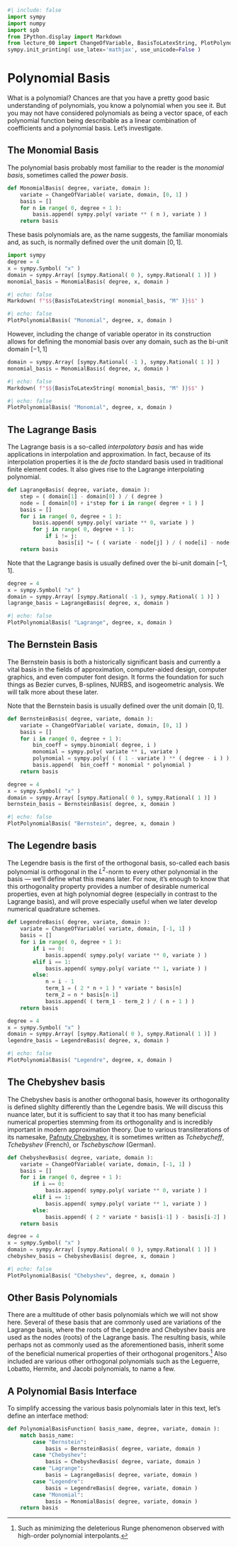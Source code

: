 ```python
#| include: false
import sympy
import numpy
import spb
from IPython.display import Markdown
from lecture_00 import ChangeOfVariable, BasisToLatexString, PlotPolynomialBasis
sympy.init_printing( use_latex='mathjax', use_unicode=False )
```

# Polynomial Basis
What is a polynomial?
Chances are that you have a pretty good basic understanding of polynomials, you know a polynomial when you see it.
But you may not have considered polynomials as being a vector space, of each polynomial function being describable as a linear combination of coefficients and a polynomial basis.
Let's investigate.

## The Monomial Basis
The polynomial basis probably most familiar to the reader is the *monomial basis*, sometimes called the *power basis*.

```python
def MonomialBasis( degree, variate, domain ):
    variate = ChangeOfVariable( variate, domain, [0, 1] )
    basis = []
    for n in range( 0, degree + 1 ):
        basis.append( sympy.poly( variate ** ( n ), variate ) )
    return basis
```

These basis polynomials are, as the name suggests, the familiar monomials and, as such, is normally defined over the unit domain $[0,1]$.

```python
import sympy
degree = 4
x = sympy.Symbol( "x" )
domain = sympy.Array( [sympy.Rational( 0 ), sympy.Rational( 1 )] )
monomial_basis = MonomialBasis( degree, x, domain )
```

```python
#| echo: false
Markdown( f"$${BasisToLatexString( monomial_basis, "M" )}$$" )
```

```python
#| echo: false
PlotPolynomialBasis( "Monomial", degree, x, domain )
```

However, including the change of variable operator in its construction allows for defining the monomial basis over any domain, such as the bi-unit domain $[-1,1]$

```python
domain = sympy.Array( [sympy.Rational( -1 ), sympy.Rational( 1 )] )
monomial_basis = MonomialBasis( degree, x, domain )
```

```python
#| echo: false
Markdown( f"$${BasisToLatexString( monomial_basis, "M" )}$$" )
```

```python
#| echo: false
PlotPolynomialBasis( "Monomial", degree, x, domain )
```

## The Lagrange Basis

The Lagrange basis is a so-called *interpolatory basis* and has wide applications in interpolation and approximation.
In fact, because of its interpolation properties it is the *de facto* standard basis used in traditional finite element codes.
It also gives rise to the Lagrange interpolating polynomial.

```python
def LagrangeBasis( degree, variate, domain ):
    step = ( domain[1] - domain[0] ) / ( degree )
    node = [ domain[0] + i*step for i in range( degree + 1 ) ]
    basis = []
    for i in range( 0, degree + 1 ):
        basis.append( sympy.poly( variate ** 0, variate ) )
        for j in range( 0, degree + 1 ):
            if i != j:
                basis[i] *= ( ( variate - node[j] ) / ( node[i] - node[j] ) )
    return basis
```

Note that the Lagrange basis is usually defined over the bi-unit domain $[-1, 1]$.

```python
degree = 4
x = sympy.Symbol( "x" )
domain = sympy.Array( [sympy.Rational( -1 ), sympy.Rational( 1 )] )
lagrange_basis = LagrangeBasis( degree, x, domain )
```

```python
#| echo: false
PlotPolynomialBasis( "Lagrange", degree, x, domain )
```

## The Bernstein Basis

The Bernstein basis is both a historically significant basis and currently a vital basis in the fields of approximation, computer-aided design, computer graphics, and even computer font design.
It forms the foundation for such things as Bezier curves, B-splines, NURBS, and isogeometric analysis.
We will talk more about these later.

Note that the Bernstein basis is usually defined over the unit domain $[0,1]$.

```python
def BernsteinBasis( degree, variate, domain ):
    variate = ChangeOfVariable( variate, domain, [0, 1] )
    basis = []
    for i in range( 0, degree + 1 ):
        bin_coeff = sympy.binomial( degree, i )
        monomial = sympy.poly( variate ** i, variate )
        polynomial = sympy.poly( ( ( 1 - variate ) ** ( degree - i ) ), variate )
        basis.append(  bin_coeff * monomial * polynomial )
    return basis
```

```python
degree = 4
x = sympy.Symbol( "x" )
domain = sympy.Array( [sympy.Rational( 0 ), sympy.Rational( 1 )] )
bernstein_basis = BernsteinBasis( degree, x, domain )
```

```python
#| echo: false
PlotPolynomialBasis( "Bernstein", degree, x, domain )
```

## The Legendre basis

The Legendre basis is the first of the orthogonal basis, so-called each basis polynomial is orthogonal in the $L^2$-norm to every other polynomial in the basis --- we'll define what this means later.
For now, it's enough to know that this orthogonality property provides a number of desirable numerical properties, even at high polynomial degree (especially in contrast to the Lagrange basis), and will prove especially useful when we later develop numerical quadrature schemes.

```python
def LegendreBasis( degree, variate, domain ):
    variate = ChangeOfVariable( variate, domain, [-1, 1] )
    basis = []
    for i in range( 0, degree + 1 ):
        if i == 0:
            basis.append( sympy.poly( variate ** 0, variate ) )
        elif i == 1:
            basis.append( sympy.poly( variate ** 1, variate ) )
        else:
            n = i - 1
            term_1 = ( 2 * n + 1 ) * variate * basis[n]
            term_2 = n * basis[n-1]
            basis.append( ( term_1 - term_2 ) / ( n + 1 ) )
    return basis
```

```python
degree = 4
x = sympy.Symbol( "x" )
domain = sympy.Array( [sympy.Rational( 0 ), sympy.Rational( 1 )] )
legendre_basis = LegendreBasis( degree, x, domain )
```

```python
#| echo: false
PlotPolynomialBasis( "Legendre", degree, x, domain )
```

## The Chebyshev basis

The Chebyshev basis is another orthogonal basis, however its orthogonality is defined slighlty differently than the Legendre basis.
We will discuss this nuance later, but it is sufficient to say that it too has many beneficial numerical properties stemming from its orthogonality and is incredibly important in modern approximation theory.
Due to various transliterations of its namesake, [Pafnuty Chebyshev](https://en.wikipedia.org/wiki/Pafnuty_Chebyshev), it is sometimes written as *Tchebycheff*, *Tchebyshev* (French), or *Tschebyschow* (German).

```python
def ChebyshevBasis( degree, variate, domain ):
    variate = ChangeOfVariable( variate, domain, [-1, 1] )
    basis = []
    for i in range( 0, degree + 1 ):
        if i == 0:
            basis.append( sympy.poly( variate ** 0, variate ) )
        elif i == 1:
            basis.append( sympy.poly( variate ** 1, variate ) )
        else:
            basis.append( ( 2 * variate * basis[i-1] ) - basis[i-2] )
    return basis
```

```python
degree = 4
x = sympy.Symbol( "x" )
domain = sympy.Array( [sympy.Rational( 0 ), sympy.Rational( 1 )] )
chebyshev_basis = ChebyshevBasis( degree, x, domain )
```

```python
#| echo: false
PlotPolynomialBasis( "Chebyshev", degree, x, domain )
```

## Other Basis Polynomials

There are a multitude of other basis polynomials which we will not show here.
Several of these basis that are commonly used are variations of the Lagrange basis, where the roots of the Legendre and Chebyshev basis are used as the nodes (roots) of the Lagrange basis.
The resulting basis, while perhaps not as commonly used as the aforementioned basis, inherit some of the beneficial numerical properties of their orthogonal progenitors.[^1]
Also included are various other orthogonal polynomials such as the Leguerre, Lobatto, Hermite, and Jacobi polynomials, to name a few.

[^1]: Such as minimizing the deleterious Runge phenomenon observed with high-order polynomial interpolants.

## A Polynomial Basis Interface

To simplify accessing the various basis polynomials later in this text, let's define an interface method:

```python
def PolynomialBasisFunction( basis_name, degree, variate, domain ):
    match basis_name:
        case "Bernstein":
            basis = BernsteinBasis( degree, variate, domain )
        case "Chebyshev":
            basis = ChebyshevBasis( degree, variate, domain )
        case "Lagrange":
            basis = LagrangeBasis( degree, variate, domain )
        case "Legendre":
            basis = LegendreBasis( degree, variate, domain )
        case "Monomial":
            basis = MonomialBasis( degree, variate, domain )
    return basis
```